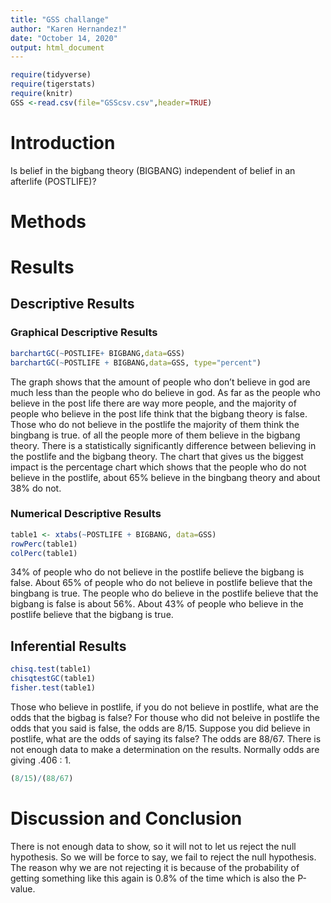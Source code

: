 ```yaml
---
title: "GSS challange"
author: "Karen Hernandez!"
date: "October 14, 2020"
output: html_document
---
```


```r
require(tidyverse)
require(tigerstats)
require(knitr)
GSS <-read.csv(file="GSScsv.csv",header=TRUE)
```

# Introduction

<!--In this section you explain what you are trying to show.  Where did the data come from?  What is the research or other question you are trying to answer?.  If you skimp in this section expect to be marked down in your grade. Paint a picture of the project a couple of paragraphs is expected!-->

Is belief in the bigbang theory (BIGBANG) independent of belief in an afterlife (POSTLIFE)?

# Methods

<!--Decide on your methods:  use "variable analysis" or other appropriate descriptors.  Make sure to choose at least one graphical method and at least one numerical method. Discuss what data manipulations may be needed for example subsetting or other binning procedures and what sort of graphical displays and inferential tools will be used!-->

# Results

<!--Divide this section into two sub-sections:  One for your descriptive  results and one for your inferential results.!-->

## Descriptive Results

### Graphical Descriptive Results

<!--Graphical results here.  Make sure to show your code.  Provide appropriate labels for axes, giving units if possible, and provide a good title for the graph, too.  Use the graphical results to describe the patterns if any that exist in the data as focused toward the research question. Bottom line is to explain the features of the graph that are relevant to conforming or departing to what is expected by your null hypothesis !-->
```r
barchartGC(~POSTLIFE+ BIGBANG,data=GSS)
barchartGC(~POSTLIFE + BIGBANG,data=GSS, type="percent")

```

The graph shows that the amount of people who don't believe in god are much less than the people who do believe in god. As far as the people who believe in the post life there are way more people, and the majority of people who believe in the post life think that the bigbang theory is false. Those who do not believe in the postlife the majority of them think the bingbang is true. of all the people more of them believe in the bigbang theory. There is a statistically significantly difference between believing in the postlife and the bigbang theory. The chart that gives us the biggest impact is the percentage chart which shows that the people who do not believe in the postlife, about 65% believe in the bingbang theory and about 38% do not. 

### Numerical Descriptive Results

<!--Numerical results go here. Use the numerical results to describe the patterns if any that exist in the data as focused toward the research question!-->

```r
table1 <- xtabs(~POSTLIFE + BIGBANG, data=GSS)
rowPerc(table1)
colPerc(table1)
```

34% of people who do not believe in the postlife believe the bigbang is false. About 65% of people who do not believe in postlife believe that the bingbang is true. The people who do believe in the postlife believe that the bigbang is false is about 56%. About 43% of people who believe in the postlife believe that the bigbang is true.


## Inferential Results

<!--State hypothesis clearly.  Make sure your discussion of the inferential test covers all the aspects that the test output produces, such as test statistic, p-value etc.  Make a decision about the null hypothesis, explain the assumptions on which the selected test/procedure was based, and why the chosen procedure satisfys the assumptions and is appropriate to answer the research question!-->

```r
chisq.test(table1)
chisqtestGC(table1)
fisher.test(table1)
```

Those who believe in postlife, if you do not believe in postlife, what are the odds that the bigbag is false? For thouse who did not beleive in postlife the odds that you said is false, the odds are 8/15. Suppose you did believe in postlife, what are the odds of saying its false? The odds are 88/67. There is not enough data to make a determination on the results. Normally odds are giving .406 : 1. 


```r
(8/15)/(88/67)
```



# Discussion and Conclusion

<!--Discussion and conclusion here.  If you found a relationship be sure to consider whether the relationship occurs because one of the variavbles causes the other, or whether they perhasps are related for some other reason.  Watch the chapter 6 videos from the GeorgeTown videos collection.!-->

There is not enough data to show, so it will not to let us reject the null hypothesis. So we will be force to say, we fail to reject the null hypothesis. The reason why we are not rejecting it is because of the probability of getting something like this again is 0.8% of the time which is also the P-value.
